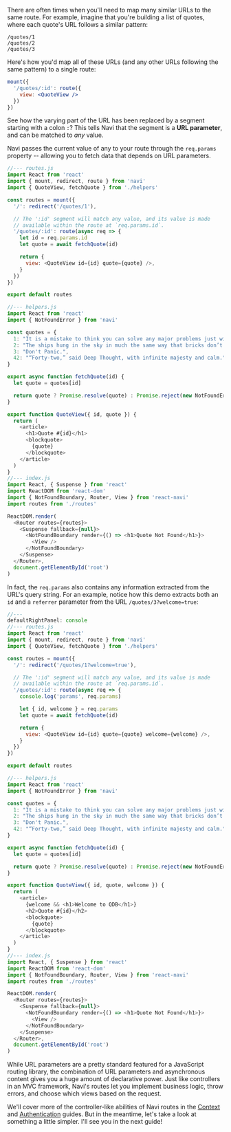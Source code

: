 
There are often times when you'll need to map many similar URLs to the same route. For example, imagine that you're building a list of quotes, where each quote's URL follows a similar pattern:

```text
/quotes/1
/quotes/2
/quotes/3
```

Here's how you'd map all of these URLs (and any other URLs following the same pattern) to a single route:

```jsx
mount({
  '/quotes/:id': route({
    view: <QuoteView />
  })
})
```

See how the varying part of the URL has been replaced by a segment starting with a colon `:`? This tells Navi that the segment is a **URL parameter**, and can be matched to *any* value.

Navi passes the current value of any to your route through the `req.params` property -- allowing you to fetch data that depends on URL parameters.

```js
//--- routes.js
import React from 'react'
import { mount, redirect, route } from 'navi'
import { QuoteView, fetchQuote } from './helpers'

const routes = mount({
  '/': redirect('/quotes/1'),

  // The ':id' segment will match any value, and its value is made
  // available within the route at `req.params.id`.
  '/quotes/:id': route(async req => {
    let id = req.params.id
    let quote = await fetchQuote(id)

    return {
      view: <QuoteView id={id} quote={quote} />,
    }
  })
})

export default routes

//--- helpers.js
import React from 'react'
import { NotFoundError } from 'navi'

const quotes = {
  1: "It is a mistake to think you can solve any major problems just with potatoes.",
  2: "The ships hung in the sky in much the same way that bricks don’t.",
  3: "Don't Panic.",
  42: "“Forty-two,” said Deep Thought, with infinite majesty and calm.",
}

export async function fetchQuote(id) {
  let quote = quotes[id]

  return quote ? Promise.resolve(quote) : Promise.reject(new NotFoundError)
}

export function QuoteView({ id, quote }) {
  return (
    <article>
      <h1>Quote #{id}</h1>
      <blockquote>
        {quote}
      </blockquote>
    </article>
  )
}
//--- index.js
import React, { Suspense } from 'react'
import ReactDOM from 'react-dom'
import { NotFoundBoundary, Router, View } from 'react-navi'
import routes from './routes'

ReactDOM.render(
  <Router routes={routes}>
    <Suspense fallback={null}>
      <NotFoundBoundary render={() => <h1>Quote Not Found</h1>}>
        <View />
      </NotFoundBoundary>
    </Suspense>
  </Router>,
  document.getElementById('root')
)
```

In fact, the `req.params` also contains any information extracted from the URL's query string. For an example, notice how this demo extracts both an `id` and a `referrer` parameter from the URL `/quotes/3?welcome=true`:

```js
//---
defaultRightPanel: console
//--- routes.js
import React from 'react'
import { mount, redirect, route } from 'navi'
import { QuoteView, fetchQuote } from './helpers'

const routes = mount({
  '/': redirect('/quotes/1?welcome=true'),

  // The ':id' segment will match any value, and its value is made
  // available within the route at `req.params.id`.
  '/quotes/:id': route(async req => {
    console.log('params', req.params)

    let { id, welcome } = req.params
    let quote = await fetchQuote(id)

    return {
      view: <QuoteView id={id} quote={quote} welcome={welcome} />,
    }
  })
})

export default routes

//--- helpers.js
import React from 'react'
import { NotFoundError } from 'navi'

const quotes = {
  1: "It is a mistake to think you can solve any major problems just with potatoes.",
  2: "The ships hung in the sky in much the same way that bricks don’t.",
  3: "Don't Panic.",
  42: "“Forty-two,” said Deep Thought, with infinite majesty and calm.",
}

export async function fetchQuote(id) {
  let quote = quotes[id]

  return quote ? Promise.resolve(quote) : Promise.reject(new NotFoundError)
}

export function QuoteView({ id, quote, welcome }) {
  return (
    <article>
      {welcome && <h1>Welcome to QDB</h1>}
      <h2>Quote #{id}</h2>
      <blockquote>
        {quote}
      </blockquote>
    </article>
  )
}
//--- index.js
import React, { Suspense } from 'react'
import ReactDOM from 'react-dom'
import { NotFoundBoundary, Router, View } from 'react-navi'
import routes from './routes'

ReactDOM.render(
  <Router routes={routes}>
    <Suspense fallback={null}>
      <NotFoundBoundary render={() => <h1>Quote Not Found</h1>}>
        <View />
      </NotFoundBoundary>
    </Suspense>
  </Router>,
  document.getElementById('root')
)
```

While URL parameters are a pretty standard featured for a JavaScript routing library, the combination of URL parameters and asynchronous content gives you a huge amount of declarative power. Just like controllers in an MVC framework, Navi's routes let you implement business logic, throw errors, and choose which views based on the request.

We'll cover more of the controller-like abilities of Navi routes in the [Context](../context) and [Authentication](../authenticated-routes) guides. But in the meantime, let's take a look at something a little simpler. I'll see you in the next guide!